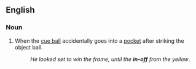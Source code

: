 ==English==

===Noun===
{{en-noun}}

# {{context|snooker|pool}} When the [[cue ball]] accidentally goes into a [[pocket]] after striking the object ball.
#:''He looked set to win the frame, until the '''in-off''' from the yellow''.